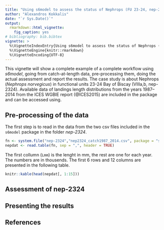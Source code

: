 ```yaml
---
title: "Using s6model to assess the status of Nephrops (FU 23-24, nep-2324)"
author: "Alexandros Kokkalis"
date: "`r Sys.Date()`"
output: 
  rmarkdown::html_vignette:
    fig_caption: yes
# bibliography: bib.bibtex
vignette: >
  %\VignetteIndexEntry{Using s6model to assess the status of Nephrops (FU 23-24, nep-2324)}
  %\VignetteEngine{knitr::rmarkdown}
  %\VignetteEncoding{UTF-8}
---
```


This vignette will show a complete example of a complete workflow using _s6model_, going from catch-at-length data, pre-processing them, doing the actual assessment and report the results. The case study is about Nephrops (_Nephrops norvegicus_) in functional units 23-24 Bay of Biscay (VIIIa,b, nep-2324). Available data of landings length distributions from the years 1987--2014 from the ICES WGBIE report (@ICES2015) are included in the package and can be accessed using.

## Pre-processing of the data

The first step is to read in the data from the two csv files included in the `s6model` package in the folder *nep-2324*.

```r
fn <- system.file("nep-2324","nep2324_catch1987_2014.csv", package = "s6model")
nepdat <- read.table(fn, sep = ",", header = TRUE)
```

The first collumn (`Lmm`) is the lenght in mm, the rest are one for each year. The numbers are in thousends. The first 6 rows and 12 columns are presented in the following table.
```r
knitr::kable(head(nepdat[, 1:15]))
```

<!-- Use `DATRAS` package to download and read exchange data from the EVHOE survey. -->
<!-- ```{r, echo = TRUE} -->
<!-- library(DATRAS) -->
<!-- ## Download all years of EVHOE survey -->
<!-- downloadExchange("EVHOE") -->
<!-- ## Read in all data -->
<!-- evhoe <- readExchangeDir() -->
<!-- nepevhoe <- subset(evhoe, Species == "Nephrops norvegicus") -->
<!-- nepevhoe <- addSpectrum(nepevhoe) -->
<!-- fitWL(nepevhoe) -->
<!-- ``` -->


## Assessment of nep-2324

## Presenting the results

## References
